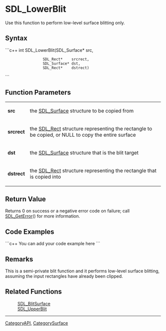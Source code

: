 
= SDL_LowerBlit =
Use this function to perform low-level surface blitting only.


== Syntax ==
```c++
int SDL_LowerBlit(SDL_Surface* src,
                  SDL_Rect*    srcrect,
                  SDL_Surface* dst,
                  SDL_Rect*    dstrect)
```

== Function Parameters ==
{|
|'''src'''
|the [[SDL_Surface]] structure to be copied from
|-
|'''srcrect'''
|the [[SDL_Rect]] structure representing the rectangle to be copied, or NULL to copy the entire surface
|-
|'''dst'''
|the [[SDL_Surface]] structure that is the blit target
|-
|'''dstrect'''
|the [[SDL_Rect]] structure representing the rectangle that is copied into
|}

== Return Value ==
Returns 0 on success or a negative error code on failure; call [[SDL_GetError]]() for more information.

== Code Examples ==
```c++
You can add your code example here
```

== Remarks ==
This is a semi-private blit function and it performs low-level surface blitting, assuming the input rectangles have already been clipped.

== Related Functions ==
:[[SDL_BlitSurface]]
:[[SDL_UpperBlit]]

----
[[CategoryAPI]], [[CategorySurface]]
